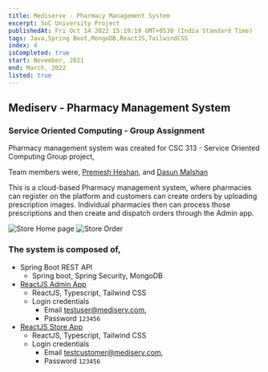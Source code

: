 ```yaml
---
title: Mediserve - Pharmacy Management System
excerpt: SoC University Project
publishedAt: Fri Oct 14 2022 15:19:19 GMT+0530 (India Standard Time)
tags: Java,Spring Boot,MongoDB,ReactJS,TailwindCSS
index: 4
isCompleted: true
start: November, 2021
end: March, 2022
listed: true
---
```


## Mediserv - Pharmacy Management System

### Service Oriented Computing - Group Assignment

Pharmacy management system was created for CSC 313 - Service Oriented Computing Group project, 

Team members were, [Premesh Heshan](https://github.com/Primeshheshan), and [Dasun Malshan](https://github.com/DasunMalshan)

This is a cloud-based Pharmacy management system, where pharmacies can register on the platform and customers can create orders by uploading prescription images. 
Individual pharmacies then can process those prescriptions and then create and dispatch orders through the Admin app.

![Store Home page](https://i.imgur.com/0n4T9AY.png) ![Store Order](https://i.imgur.com/KnLNtAz.png)

### The system is composed of,
- Spring Boot REST API
    * Spring boot, Spring Security, MongoDB
- [ReactJS Admin App](http://mediserve-admin.herokuapp.com)
    - ReactJS, Typescript, Tailwind CSS
    - Login credentials 
        - Email testuser@mediserv.com, 
        - Password ```123456```
- [ReactJS Store App](https://mediserve-store.herokuapp.com/)
    - ReactJS, Typescript, Tailwind CSS
    - Login credentials 
        - Email testcustomer@mediserv.com, 
        - Password ```123456```